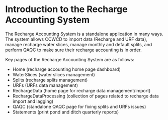 
<Meta title="Recharge Accounting/Introduction" />

# Introduction to the Recharge Accounting System

The Recharge Accounting System is a standalone application in many ways. The system allows CCWCD to import data (Recharge and URF data), manage recharge water slices, manage monthly and default splits, and perform QAQC to make sure their recharge accounting is in order.

Key pages of the Recharge Accounting System are as follows:

- Home (recharge accounting home page dashboard)
- WaterSlices (water slices management)
- Splits (recharge splits management)
- URFs (URFs data management)
- RechargeData (home page for recharge data management/import)
- RechargeDataProcessing (collection of pages related to recharge data import and lagging)
- QAQC (standalone QAQC page for fixing splits and URFs issues)
- Statements (print pond and ditch quarterly reports)
